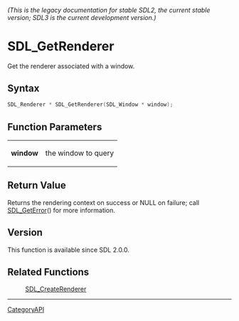 ====== (This is the legacy documentation for stable SDL2, the current stable version; SDL3 is the current development version.) ======
= SDL_GetRenderer =

Get the renderer associated with a window.

== Syntax ==

<syntaxhighlight lang='c'>
SDL_Renderer * SDL_GetRenderer(SDL_Window * window);
</syntaxhighlight>

== Function Parameters ==

{|
|'''window'''
|the window to query
|}

== Return Value ==

Returns the rendering context on success or NULL on failure; call
[[SDL_GetError]]() for more information.

== Version ==

This function is available since SDL 2.0.0.

== Related Functions ==

:[[SDL_CreateRenderer]]

----
[[CategoryAPI]]


